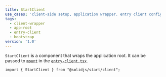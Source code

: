 ```yaml
---
title: StartClient
use_cases: 'client-side setup, application wrapper, entry client configuration, app root'
tags:
  - client-wrapper
  - app-root
  - entry-client
  - bootstrap
version: '1.0'
---
```


`StartClient` is a component that wraps the application root. 
It can be passed to [`mount`](/solid-start/reference/client/start-client) in the [`entry-client.tsx`](/solid-start/reference/entrypoints/entry-client).

```tsx
import { StartClient } from "@solidjs/start/client";
```
